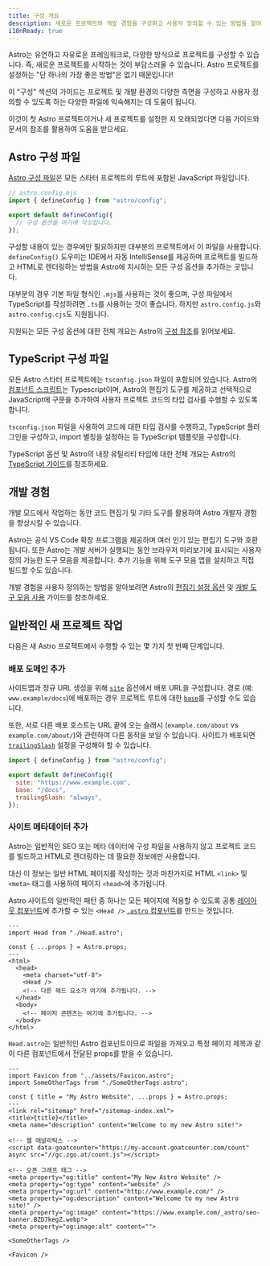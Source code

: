 ```yaml
---
title: 구성 개요
description: 새로운 프로젝트와 개발 경험을 구성하고 사용자 정의할 수 있는 방법을 알아보세요.
i18nReady: true
---
```


Astro는 유연하고 자유로운 프레임워크로, 다양한 방식으로 프로젝트를 구성할 수 있습니다. 즉, 새로운 프로젝트를 시작하는 것이 부담스러울 수 있습니다. Astro 프로젝트를 설정하는 "단 하나의 가장 좋은 방법"은 없기 때문입니다!

이 "구성" 섹션의 가이드는 프로젝트 및 개발 환경의 다양한 측면을 구성하고 사용자 정의할 수 있도록 하는 다양한 파일에 익숙해지는 데 도움이 됩니다.

이것이 첫 Astro 프로젝트이거나 새 프로젝트를 설정한 지 오래되었다면 다음 가이드와 문서의 참조를 활용하여 도움을 받으세요.

## Astro 구성 파일

[Astro 구성 파일](/ko/reference/configuration-reference/)은 모든 스타터 프로젝트의 루트에 포함된 JavaScript 파일입니다.

```js
// astro.config.mjs
import { defineConfig } from "astro/config";

export default defineConfig({
  // 구성 옵션을 여기에 작성합니다.
});
```

구성할 내용이 있는 경우에만 필요하지만 대부분의 프로젝트에서 이 파일을 사용합니다. `defineConfig()` 도우미는 IDE에서 자동 IntelliSense를 제공하며 프로젝트를 빌드하고 HTML로 렌더링하는 방법을 Astro에 지시하는 모든 구성 옵션을 추가하는 곳입니다.

대부분의 경우 기본 파일 형식인 `.mjs`를 사용하는 것이 좋으며, 구성 파일에서 TypeScript를 작성하려면 `.ts`를 사용하는 것이 좋습니다. 하지만 `astro.config.js`와 `astro.config.cjs`도 지원됩니다.

<ReadMore>지원되는 모든 구성 옵션에 대한 전체 개요는 Astro의 [구성 참조](/ko/reference/configuration-reference/)를 읽어보세요.</ReadMore>

## TypeScript 구성 파일

모든 Astro 스타터 프로젝트에는 `tsconfig.json` 파일이 포함되어 있습니다. Astro의 [컴포넌트 스크립트](/ko/basics/astro-components/#컴포넌트-스크립트)는 Typescript이며, Astro의 편집기 도구를 제공하고 선택적으로 JavaScript에 구문을 추가하여 사용자 프로젝트 코드의 타입 검사를 수행할 수 있도록 합니다.

`tsconfig.json` 파일을 사용하여 코드에 대한 타입 검사를 수행하고, TypeScript 플러그인을 구성하고, import 별칭을 설정하는 등 TypeScript 템플릿을 구성합니다.

<ReadMore>TypeScript 옵션 및 Astro의 내장 유틸리티 타입에 대한 전체 개요는 Astro의 [TypeScript 가이드](/ko/guides/typescript/)를 참조하세요.</ReadMore>

## 개발 경험

개발 모드에서 작업하는 동안 코드 편집기 및 기타 도구를 활용하여 Astro 개발자 경험을 향상시킬 수 있습니다.

Astro는 공식 VS Code 확장 프로그램을 제공하며 여러 인기 있는 편집기 도구와 호환됩니다. 또한 Astro는 개발 서버가 실행되는 동안 브라우저 미리보기에 표시되는 사용자 정의 가능한 도구 모음을 제공합니다. 추가 기능을 위해 도구 모음 앱을 설치하고 직접 빌드할 수도 있습니다.

<ReadMore>개발 경험을 사용자 정의하는 방법을 알아보려면 Astro의 [편집기 설정 옵션](/ko/editor-setup/) 및 [개발 도구 모음 사용](/ko/guides/dev-toolbar/) 가이드를 참조하세요.</ReadMore>

## 일반적인 새 프로젝트 작업

다음은 새 Astro 프로젝트에서 수행할 수 있는 몇 가지 첫 번째 단계입니다.

### 배포 도메인 추가

사이트맵과 정규 URL 생성을 위해 [`site`](/ko/reference/configuration-reference/#site) 옵션에서 배포 URL을 구성합니다. 경로 (예: `www.example/docs`)에 배포하는 경우 프로젝트 루트에 대한 [`base`](/ko/reference/configuration-reference/#base)를 구성할 수도 있습니다.

또한, 서로 다른 배포 호스트는 URL 끝에 오는 슬래시 (`example.com/about` vs `example.com/about/`)와 관련하여 다른 동작을 보일 수 있습니다. 사이트가 배포되면 [`trailingSlash`](/ko/reference/configuration-reference/#trailingslash) 설정을 구성해야 할 수 있습니다.

```js title="astro.config.mjs"
import { defineConfig } from "astro/config";

export default defineConfig({
  site: "https://www.example.com",
  base: "/docs",
  trailingSlash: "always",
});
```

### 사이트 메타데이터 추가

Astro는 일반적인 SEO 또는 메타 데이터에 구성 파일을 사용하지 않고 프로젝트 코드를 빌드하고 HTML로 렌더링하는 데 필요한 정보에만 사용합니다.

대신 이 정보는 일반 HTML 페이지를 작성하는 것과 마찬가지로 HTML `<link>` 및 `<meta>` 태그를 사용하여 페이지 `<head>`에 추가됩니다.

Astro 사이트의 일반적인 패턴 중 하나는 모든 페이지에 적용할 수 있도록 공통 [레이아웃 컴포넌트](/ko/basics/layouts/)에 추가할 수 있는 `<Head />` [`.astro` 컴포넌트](/ko/basics/astro-components/)를 만드는 것입니다.

```astro title="src/components/MainLayout.astro"
---
import Head from "./Head.astro";

const { ...props } = Astro.props;
---
<html>
  <head>
    <meta charset="utf-8">
    <Head />
    <!-- 다른 헤드 요소가 여기에 추가됩니다. -->
  </head>
  <body>
    <!-- 페이지 콘텐츠는 여기에 추가됩니다. -->
  </body>
</html>
```

`Head.astro`는 일반적인 Astro 컴포넌트이므로 파일을 가져오고 특정 페이지 제목과 같이 다른 컴포넌트에서 전달된 props를 받을 수 있습니다.

```astro title="src/components/Head.astro"
---
import Favicon from "../assets/Favicon.astro";
import SomeOtherTags from "./SomeOtherTags.astro";

const { title = "My Astro Website", ...props } = Astro.props;
---
<link rel="sitemap" href="/sitemap-index.xml">
<title>{title}</title>
<meta name="description" content="Welcome to my new Astro site!">

<!-- 웹 애널리틱스 -->
<script data-goatcounter="https://my-account.goatcounter.com/count" async src="//gc.zgo.at/count.js"></script>

<!-- 오픈 그래프 태그 -->
<meta property="og:title" content="My New Astro Website" />
<meta property="og:type" content="website" />
<meta property="og:url" content="http://www.example.com/" />
<meta property="og:description" content="Welcome to my new Astro site!" />
<meta property="og:image" content="https://www.example.com/_astro/seo-banner.BZD7kegZ.webp">
<meta property="og:image:alt" content="">

<SomeOtherTags />

<Favicon />
```
